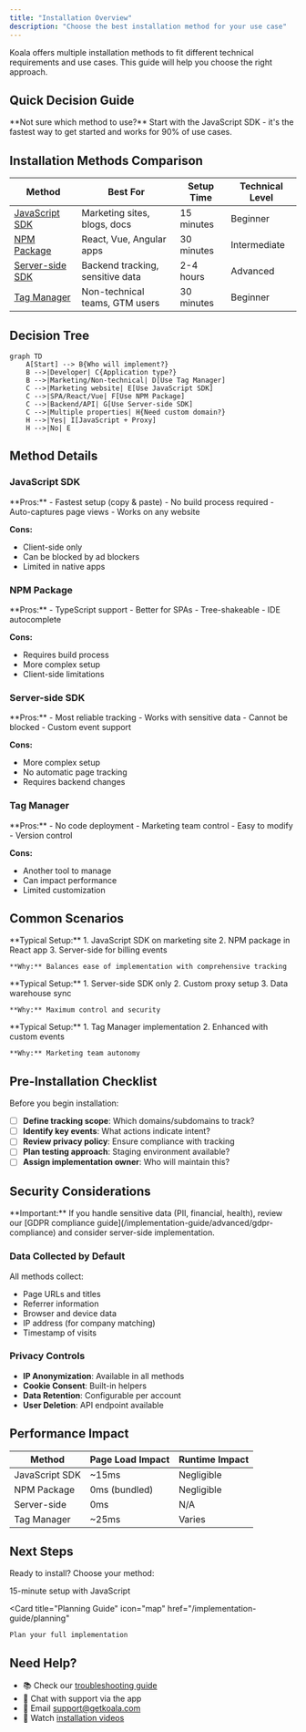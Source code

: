 ```yaml
---
title: "Installation Overview"
description: "Choose the best installation method for your use case"
---
```


Koala offers multiple installation methods to fit different technical requirements and use cases. This guide will help you choose the right approach.

## Quick Decision Guide

<Info>
**Not sure which method to use?** Start with the JavaScript SDK - it's the fastest way to get started and works for 90% of use cases.
</Info>

## Installation Methods Comparison

| Method | Best For | Setup Time | Technical Level |
|--------|----------|------------|-----------------|
| [JavaScript SDK](/implementation-guide/installation/javascript-sdk) | Marketing sites, blogs, docs | 15 minutes | Beginner |
| [NPM Package](/implementation-guide/installation/npm-package) | React, Vue, Angular apps | 30 minutes | Intermediate |
| [Server-side SDK](/implementation-guide/installation/server-side) | Backend tracking, sensitive data | 2-4 hours | Advanced |
| [Tag Manager](/implementation-guide/installation/tag-manager) | Non-technical teams, GTM users | 30 minutes | Beginner |

## Decision Tree

```mermaid
graph TD
    A[Start] --> B{Who will implement?}
    B -->|Developer| C{Application type?}
    B -->|Marketing/Non-technical| D[Use Tag Manager]
    C -->|Marketing website| E[Use JavaScript SDK]
    C -->|SPA/React/Vue| F[Use NPM Package]
    C -->|Backend/API| G[Use Server-side SDK]
    C -->|Multiple properties| H{Need custom domain?}
    H -->|Yes| I[JavaScript + Proxy]
    H -->|No| E
```

## Method Details

### JavaScript SDK
<Card title="JavaScript SDK" icon="code" href="/implementation-guide/installation/javascript-sdk">
  **Pros:**
  - Fastest setup (copy & paste)
  - No build process required
  - Auto-captures page views
  - Works on any website
  
  **Cons:**
  - Client-side only
  - Can be blocked by ad blockers
  - Limited in native apps
</Card>

### NPM Package
<Card title="NPM Package" icon="npm" href="/implementation-guide/installation/npm-package">
  **Pros:**
  - TypeScript support
  - Better for SPAs
  - Tree-shakeable
  - IDE autocomplete
  
  **Cons:**
  - Requires build process
  - More complex setup
  - Client-side limitations
</Card>

### Server-side SDK
<Card title="Server-side SDK" icon="server" href="/implementation-guide/installation/server-side">
  **Pros:**
  - Most reliable tracking
  - Works with sensitive data
  - Cannot be blocked
  - Custom event support
  
  **Cons:**
  - More complex setup
  - No automatic page tracking
  - Requires backend changes
</Card>

### Tag Manager
<Card title="Tag Manager" icon="tags" href="/implementation-guide/installation/tag-manager">
  **Pros:**
  - No code deployment
  - Marketing team control
  - Easy to modify
  - Version control
  
  **Cons:**
  - Another tool to manage
  - Can impact performance
  - Limited customization
</Card>

## Common Scenarios

<Tabs>
  <Tab title="B2B SaaS">
    **Typical Setup:**
    1. JavaScript SDK on marketing site
    2. NPM package in React app
    3. Server-side for billing events
    
    **Why:** Balances ease of implementation with comprehensive tracking
  </Tab>
  
  <Tab title="Enterprise">
    **Typical Setup:**
    1. Server-side SDK only
    2. Custom proxy setup
    3. Data warehouse sync
    
    **Why:** Maximum control and security
  </Tab>
  
  <Tab title="Content Site">
    **Typical Setup:**
    1. Tag Manager implementation
    2. Enhanced with custom events
    
    **Why:** Marketing team autonomy
  </Tab>
</Tabs>

## Pre-Installation Checklist

Before you begin installation:

- [ ] **Define tracking scope**: Which domains/subdomains to track?
- [ ] **Identify key events**: What actions indicate intent?
- [ ] **Review privacy policy**: Ensure compliance with tracking
- [ ] **Plan testing approach**: Staging environment available?
- [ ] **Assign implementation owner**: Who will maintain this?

## Security Considerations

<Warning>
**Important:** If you handle sensitive data (PII, financial, health), review our [GDPR compliance guide](/implementation-guide/advanced/gdpr-compliance) and consider server-side implementation.
</Warning>

### Data Collected by Default

All methods collect:
- Page URLs and titles
- Referrer information  
- Browser and device data
- IP address (for company matching)
- Timestamp of visits

### Privacy Controls

- **IP Anonymization**: Available in all methods
- **Cookie Consent**: Built-in helpers
- **Data Retention**: Configurable per account
- **User Deletion**: API endpoint available

## Performance Impact

| Method | Page Load Impact | Runtime Impact |
|--------|------------------|----------------|
| JavaScript SDK | ~15ms | Negligible |
| NPM Package | 0ms (bundled) | Negligible |
| Server-side | 0ms | N/A |
| Tag Manager | ~25ms | Varies |

## Next Steps

Ready to install? Choose your method:

<CardGroup cols={2}>
  <Card 
    title="Quick Start Guide" 
    icon="rocket"
    href="/getting-started/quick-start"
  >
    15-minute setup with JavaScript
  </Card>
  
  <Card 
    title="Planning Guide" 
    icon="map"
    href="/implementation-guide/planning"
  >
    Plan your full implementation
  </Card>
</CardGroup>

## Need Help?

- 📚 Check our [troubleshooting guide](/reference/troubleshooting)
- 💬 Chat with support via the app
- 📧 Email support@getkoala.com
- 🎥 Watch [installation videos](/resources/video-tutorials)